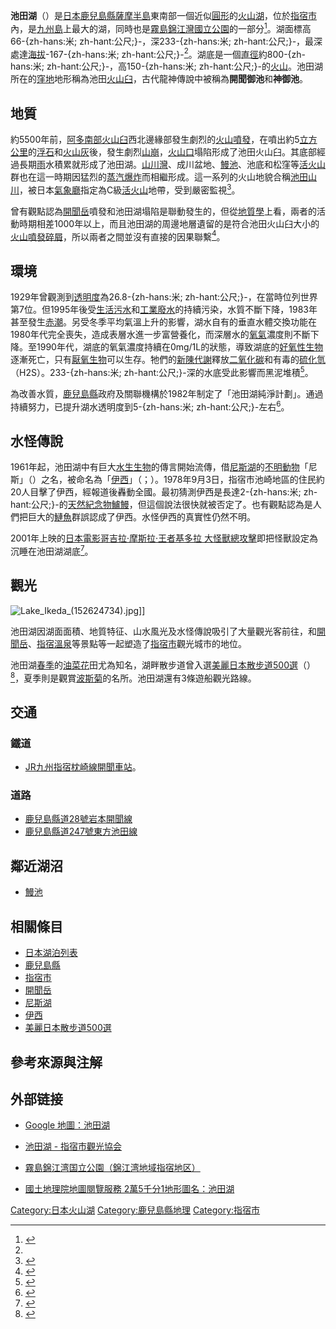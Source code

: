 {{Infobox_lake
 |湖泊名稱 = 池田湖
 |湖泊照片 = Aerial Photo of Ikedako.jpg
 |湖泊照片標題 = 從高空俯瞰池田湖
 |測深圖 =
 |測深圖標題 =
 |湖泊所在地 = {{JPN}}[[鹿兒島縣|鹿兒島縣]][[指宿市|指宿市]]
 |座標 = {{coord|31|14|N|130|34|E|display=inline,title|scale:1200000_type:Lake}}
 |湖泊類別 = [[淡水湖|淡水湖]]、[[火口湖|火口湖]]
 |流入 = 
 |流出 = 
 |集水區面積 = 41[[平方公里|平方公里]]
 |正常滿水位標高 = 66-{zh-hans:米; zh-hant:公尺;}-
 |集水區國家 = {{JPN}}
 |湖泊長度 = 
 |湖泊闊度 = 約3.5公里
 |湖泊面積 = 10.91平方公里
 |平均深度 = 135-{zh-hans:米; zh-hant:公尺;}-
 |最深深度 = 233-{zh-hans:米; zh-hant:公尺;}-
 |水體體積 = 1.47[[立方公里|立方公里]]
 |湖水停留時間 = 30年<ref>{{cite journal en |last= SATOH|first=Yoshinori|year=1986|title=A Study on Thermal Regime of Lake Ikeda |journal= Sci.Rept.,Inst.Geosci.,Univ. Tsukuba |issue= A7|pages= 55-93|language = en|accessdate= 2014-04-22 }}</ref>
 |湖岸線長度 = 15.1公里<ref name="kokudo">{{Cite web |url = https://www.mlit.go.jp/river/toukei_chousa/kasen/jiten/toukei/birn30p.html |title = 日本の主な湖沼 |author = 国土交通省 |language = ja |date = 2002 |accessdate = 2014-04-22 |deadurl = yes |archiveurl = https://web.archive.org/web/20161114004143/http://www.mlit.go.jp/river/toukei_chousa/kasen/jiten/toukei/birn30p.html |archivedate = 2016-11-14 }}</ref>
 |海拔高度 = 
 |湖中島嶼 = 無
 |湖邊城鎮 = [[指宿市|指宿市]]
}}
{{Location map
 |Japan
 |label=池田湖
 |lat=31.14
 |long=130.34
 |position=right
 |width=300
 |float=right
 |background=#FFFFDD
 |caption=池田湖在日本的位置
 }}

'''池田湖'''（{{Jpn|j=池田湖|hg=いけだこ|rm=Ikeda-ko}}）是[[日本|日本]][[鹿兒島縣|鹿兒島縣]][[薩摩半島|薩摩半島]]東南部一個近似[[圓形|圓形]]的[[火山湖|火山湖]]，位於[[指宿市|指宿市]]內，是[[九州島|九州島]]上最大的湖，同時也是[[霧島錦江灣國立公園|霧島錦江灣國立公園]]的一部分<ref>{{Cite web |url = http://www.pref.kagoshima.jp/ad04/kurashi-kankyo/kankyo/sizenkouen/kennai/kinkouwan-ibusuki.html |title = 霧島錦江湾国立公園（錦江湾地域指宿地区） |author = 鹿児島県 |language = ja |accessdate = 2014-04-22 |archive-date = 2020-06-29 |archive-url = https://web.archive.org/web/20200629094302/http://www.pref.kagoshima.jp/ad04/kurashi-kankyo/kankyo/sizenkouen/kennai/kinkouwan-ibusuki.html |dead-url = no }}</ref>。湖面標高66-{zh-hans:米; zh-hant:公尺;}-，深233-{zh-hans:米; zh-hant:公尺;}-，最深處達[[海拔|海拔]]-167-{zh-hans:米; zh-hant:公尺;}-<ref name = "kokudo"></ref>。湖底是一個[[直徑|直徑]]約800-{zh-hans:米; zh-hant:公尺;}-，高150-{zh-hans:米; zh-hant:公尺;}-的[[火山|火山]]。池田湖所在的[[窪地|窪地]]地形稱為池田[[火山臼|火山臼]]，古代龍神傳說中被稱為'''開聞御池'''和'''神御池'''。

== 地質 ==

約5500年前，[[阿多火山臼|阿多南部火山臼]]西北邊緣部發生劇烈的[[火山噴發|火山噴發]]，在噴出約5[[立方公里|立方公里]]的[[浮石|浮石]]和[[火山灰|火山灰]]後，發生劇烈[[山崩|山崩]]，[[火山口|火山口]]塌陷形成了池田火山臼。其底部經過長期[[雨|雨]]水積累就形成了池田湖。[[山川灣|山川灣]]、成川盆地、[[鰻池|鰻池]]、池底和松窪等[[活火山|活火山]]群也在這一時期因猛烈的[[蒸汽爆炸|蒸汽爆炸]]而相繼形成。這一系列的火山地貌合稱[[池田山川|池田山川]]，被日本[[氣象廳|氣象廳]]指定為C級[[活火山|活火山]]地帶，受到嚴密監視<ref>{{Cite web |url = http://www.data.jma.go.jp/svd/vois/data/fukuoka/518_Ikeda_Yamagawa/518_index.html |title = 池田山川 |author = 日本気象庁 |language = ja |accessdate = 2014-04-22 |archive-date = 2014-04-14 |archive-url = https://web.archive.org/web/20140414130608/http://www.data.jma.go.jp/svd/vois/data/fukuoka/518_Ikeda_Yamagawa/518_index.html |dead-url = no }}</ref>。

曾有觀點認為[[開聞岳|開聞岳]]噴發和池田湖塌陷是聯動發生的，但從[[地質學|地質學]]上看，兩者的活動時期相差1000年以上，而且池田湖的周邊地層遺留的是符合池田火山臼大小的[[火山噴發碎屑|火山噴發碎屑]]，所以兩者之間並沒有直接的因果聯繫<ref>{{Cite book|title = 指宿市誌  |author = 指宿市長肥後正典 |publisher = 指宿市役所総務課市誌編さん室|language = ja|date = 1985 |accessdate = 2014-04-22 }}</ref>。

== 環境 ==

1929年曾觀測到[[透明度|透明度]]為26.8-{zh-hans:米; zh-hant:公尺;}-，在當時位列世界第7位。但1995年後受[[生活污水|生活污水]]和[[工業廢水|工業廢水]]的持續污染，水質不斷下降，1983年甚至發生[[赤潮|赤潮]]。另受冬季平均氣溫上升的影響，湖水自有的垂直水體交換功能在1980年代完全喪失，造成表層水進一步富營養化，而深層水的[[氧氣|氧氣]]濃度則不斷下降。至1990年代，湖底的氧氣濃度持續在0mg/1L的狀態，導致湖底的[[好氧性生物|好氧性生物]]逐漸死亡，只有[[厭氧生物|厭氧生物]]可以生存。牠們的[[新陳代謝|新陳代謝]]釋放[[二氧化碳|二氧化碳]]和有毒的[[硫化氫|硫化氫]]（H2S）。233-{zh-hans:米; zh-hant:公尺;}-深的水底受此影響而黑泥堆積<ref>{{Cite web |url = http://www.pref.kagoshima.jp/ad08/kurashi-kankyo/kankyo/kankyohoken/shoho/documents/original1.pdf |title = 池田湖の水質変動に関する調査研究 |author = 鹿児島県環境保険センター |language = ja |accessdate = 2014-04-22 |archive-date = 2013-05-25 |archive-url = https://web.archive.org/web/20130525003327/http://www.pref.kagoshima.jp/ad08/kurashi-kankyo/kankyo/kankyohoken/shoho/documents/original1.pdf |dead-url = no }}</ref>。

為改善水質，[[鹿兒島縣|鹿兒島縣]]政府及關聯機構於1982年制定了「池田湖純淨計劃」。通過持續努力，已提升湖水透明度到5-{zh-hans:米; zh-hant:公尺;}-左右<ref>{{Cite web |url = http://www.pref.kagoshima.jp/ad01/kurashi-kankyo/kankyo/sougou/keikaku/jigyogaiyo/sesakugaiyou26.html |title = 平成26年度環境施策の概要 |author = 鹿児島県 |language = ja |date = 2014-04-01 |accessdate = 2014-04-22 |archive-date = 2016-03-04 |archive-url = https://web.archive.org/web/20160304125445/http://www.pref.kagoshima.jp/ad01/kurashi-kankyo/kankyo/sougou/keikaku/jigyogaiyo/sesakugaiyou26.html |dead-url = no }}</ref>。

== 水怪傳說 ==


1961年起，池田湖中有巨大[[水生生物|水生生物]]的傳言開始流傳，借[[尼斯湖|尼斯湖]]的[[神秘生物列表|不明動物]]「尼斯」（{{lang-en|Nessie}}）之名，被命名為「[[依西|伊西]]」（{{Jpn|j=イッシー}}；{{lang-en|Issie}}）。1978年9月3日，指宿市池崎地區的住民約20人目擊了伊西，經報道後轟動全國。最初猜測伊西是長達2-{zh-hans:米; zh-hant:公尺;}-的[[天然紀念物|天然紀念物]][[鱸鰻|鱸鰻]]，但這個說法很快就被否定了。也有觀點認為是人們把巨大的[[鰱魚|鰱魚]]群誤認成了伊西。水怪伊西的真實性仍然不明。

2001年上映的[[日本電影|日本電影]][[哥吉拉·摩斯拉·王者基多拉_大怪獸總攻擊|哥吉拉·摩斯拉·王者基多拉 大怪獸總攻擊]]即把怪獸設定為沉睡在池田湖湖底<ref>{{cite video| people=監督：金子修介 出演：新山千春,宇崎竜童,小林正寛,佐野史郎| date=2002-08-21| url=http://www.imdb.com/title/tt0279112/| title=ゴジラ モスラ キングギドラ大怪獣総攻撃| location=東京| publisher=東宝株式会社| language=ja| access-date=2014-04-22| archive-date=2021-03-06| archive-url=https://web.archive.org/web/20210306154218/https://www.imdb.com/title/tt0279112/| dead-url=no}}</ref>。

== 觀光 ==
[[Image:Lake_Ikeda_(152624734).jpg|right]]]]

池田湖因湖面面積、地質特征、山水風光及水怪傳說吸引了大量觀光客前往，和[[開聞岳|開聞岳]]、[[指宿溫泉|指宿溫泉]]等景點等一起塑造了[[指宿市|指宿市]]觀光城市的地位。

池田湖[[春季|春季]]的[[油菜花|油菜花]]田尤為知名，湖畔散步道曾入選[[美麗日本散步道500選|美麗日本散步道500選]]（{{Jpn|j=美しい日本の歩きたくなるみち500選}}）<ref> {{Cite book | author = 日本ウオーキング協会 | title = 美しい日本の歩きたくなるみち500選―自然と歴史、地域文化に出会うコースガイド | location = 東京 | publisher = 素朴社 | date = 2005-11 | ISBN = 978-4915513930 | accessdate = 2014-04-22 | language = ja }} </ref>，夏季則是觀賞[[波斯菊|波斯菊]]的名所。池田湖還有3條遊船觀光路線。

== 交通 ==
=== 鐵道 ===
* [[九州旅客鐵道|JR九州]][[指宿枕崎線|指宿枕崎線]][[開聞車站|開聞車站]]。

=== 道路 ===
* [[鹿兒島縣道28號岩本開聞線|鹿兒島縣道28號岩本開聞線]]
* [[鹿兒島縣道247號東方池田線|鹿兒島縣道247號東方池田線]]

== 鄰近湖沼==
* [[鰻池|鰻池]]

== 相關條目 ==
* [[日本湖泊列表|日本湖泊列表]]
* [[鹿兒島縣|鹿兒島縣]]
* [[指宿市|指宿市]]
* [[開聞岳|開聞岳]]
* [[尼斯湖|尼斯湖]]
* [[依西|伊西]]
* [[美麗日本散步道500選|美麗日本散步道500選]]

== 參考來源與注解 ==
<references />

== 外部链接 ==
* {{ja}} [http://goo.gl/maps/uktLC Google 地圖：池田湖]
* {{ja}} [https://web.archive.org/web/20140922022839/http://www.ibusuki.or.jp/modules/xfsection/article.php?articleid=1 池田湖 - 指宿市觀光協会]
* {{ja}} [http://www.pref.kagoshima.jp/ad04/kurashi-kankyo/kankyo/sizenkouen/kennai/kinkouwan-ibusuki.html 霧島錦江湾国立公園（錦江湾地域指宿地区）] {{Wayback|url=http://www.pref.kagoshima.jp/ad04/kurashi-kankyo/kankyo/sizenkouen/kennai/kinkouwan-ibusuki.html |date=20200629094302 }}
* {{ja}} [https://web.archive.org/web/20160305043804/http://portal.cyberjapan.jp/site/mapuse4/?lat=31.233068&lon=130.563333 國土地理院地圖閱覽服務 2萬5千分1地形圖名：池田湖]

{{日本湖泊}}
[[Category:日本火山湖|Category:日本火山湖]]
[[Category:鹿兒島縣地理|Category:鹿兒島縣地理]]
[[Category:指宿市|Category:指宿市]]